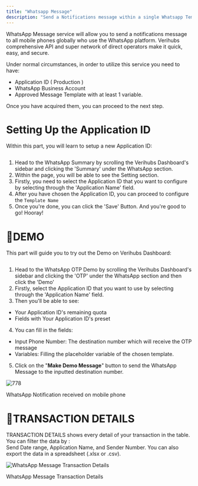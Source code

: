 ```yaml
---
title: "Whatsapp Message"
description: "Send a Notifications message within a single Whatsapp Template Message"
---
```

WhatsApp Message service will allow you to send a notifications message to all mobile phones globally who use the WhatsApp platform. Verihubs comprehensive API and super network of direct operators make it quick, easy, and secure.

Under normal circumstances, in order to utilize this service you need to have:

*   Application ID ( Production )
*   WhatsApp Business Account
*   Approved Message Template with at least 1 variable.

Once you have acquired them, you can proceed to the next step.

# Setting Up the Application ID

Within this part, you will learn to setup a new Application ID:

<img className="block" src="images/files_readme_io/_c40fc57_image.png" alt="" />

1.  Head to the WhatsApp Summary by scrolling the Verihubs Dashboard's sidebar and clicking the 'Summary' under the WhatsApp section.
2.  Within the page, you will be able to see the Setting section.
3.  Firstly, you need to select the Application ID that you want to configure by selecting through the 'Application Name' field.
4.  After you have chosen the Application ID, you can proceed to configure the `Template Name`
5.  Once you're done, you can click the 'Save' Button. And you're good to go! Hooray!

# 🎈DEMO

This part will guide you to try out the Demo on Verihubs Dashboard:

<img className="block" src="images/files_readme_io/_ac62ddc_image.png" alt="" />

1.  Head to the WhatsApp OTP Demo by scrolling the Verihubs Dashboard's sidebar and clicking the 'OTP' under the WhatsApp section and then click the 'Demo'
2.  Firstly, select the Application ID that you want to use by selecting through the 'Application Name' field.
3.  Then you'll be able to see:

*   Your Application ID's remaining quota
*   Fields with Your Application ID's preset

4.  You can fill in the fields:

*   Input Phone Number: The destination number which will receive the OTP message
*   Variables: Filling the placeholder variable of the chosen template.

5.  Click on the "**Make Demo Message**" button to send the WhatsApp Message to the inputted destination number.

<img className="block" src="images/files_readme_io/_281cd2c_WAMExample.jpg" alt="778" />

WhatsApp Notification received on mobile phone

# 🎈TRANSACTION DETAILS

TRANSACTION DETAILS shows every detail of your transaction in the table. You can filter the data by :  
Send Date range, Application Name, and Sender Number. You can also export the data in a spreadsheet (.xlsx or .csv).

<img className="block" src="images/files_readme_io/_7521540_image.png" alt="WhatsApp Message Transaction Details" />

WhatsApp Message Transaction Details